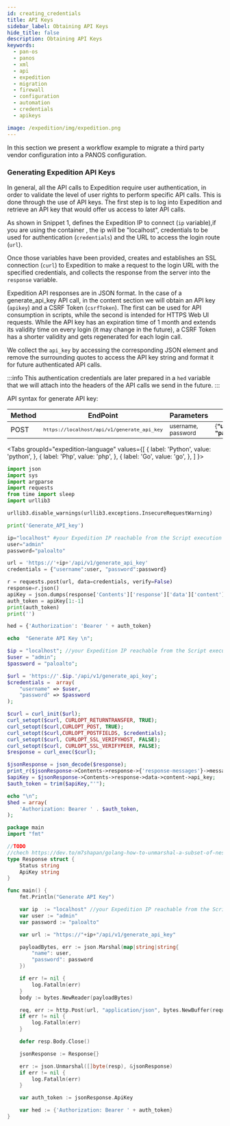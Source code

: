```yaml
---
id: creating_credentials
title: API Keys
sidebar_label: Obtaining API Keys
hide_title: false
description: Obtaining API Keys
keywords:
  - pan-os
  - panos
  - xml
  - api
  - expedition
  - migration
  - firewall
  - configuration
  - automation
  - credentials
  - apikeys

image: /expedition/img/expedition.png
---
```



In this section we present a workflow example to migrate a third party vendor configuration into a PANOS configuration.

### Generating Expedition API Keys

In general, all the API calls to Expedition require user authentication, in order to validate the level of user rights to perform specific API calls.
This is done through the use of API keys.
The first step is to log into Expedition and retrieve an API key that would offer us access to later API calls.

As shown in Snippet 1, defines the Expedition IP to connect (`ip` variable),if you are using the container , the ip will be "localhost", credentials to be used for authentication (`credentials`) and the URL to access the login route (`url`).

Once those variables have been provided, creates and establishes an SSL connection (`curl`) to Expedition to make a
request to the login URL with the specified credentials, and collects the response from the server into the `response` variable.

Expedition API responses are in JSON format. In the case of a generate_api_key API call, in the content section we will obtain an API key (`apikey`) and a CSRF Token (`csrfToken`).
The first can be used for API consumption in scripts, while the second is intended for HTTPS Web UI requests.
While the API key has an expiration time of 1 month and extends its validity time on every login (it may change in the future),
a CSRF Token has a shorter validity and gets regenerated for each login call.

We collect the `api_key` by accessing the corresponding JSON element and remove the surrounding quotes to access the API key string and format it for future authenticated API calls.

:::info
This authentication credentials are later prepared in a `hed` variable that we will attach into the headers of the API calls we send in the future.
:::

API syntax for generate API key:

| Method | EndPoint                                                   | Parameters                        | Example Value                                                      |
| ------ | ---------------------------------------------------------- | --------------------------------- | ------------------------------------------------------------------ |
| POST   | <small>`https://localhost/api/v1/generate_api_key`</small> | <small>username, password</small> | <small>\{**"username"**:"admin", **"password"**:"paloalto"}</small> |

<Tabs 
groupId="expedition-language"
values={[
{ label: 'Python', value: 'python', },
{ label: 'Php', value: 'php', },
{ label: 'Go', value: 'go', },
]
}>  
<TabItem value="python">

```python
import json
import sys
import argparse
import requests
from time import sleep
import urllib3

urllib3.disable_warnings(urllib3.exceptions.InsecureRequestWarning)

print('Generate_API_key')

ip="localhost" #your Expedition IP reachable from the Script execution machine
user="admin"
password="paloalto"

url = 'https://'+ip+'/api/v1/generate_api_key'
credentials = {"username":user, "password":password}

r = requests.post(url, data=credentials, verify=False)
response=r.json()
apiKey = json.dumps(response['Contents']['response']['data']['content']['api_key'])
auth_token = apiKey[1:-1]
print(auth_token)
print('')

hed = {'Authorization': 'Bearer ' + auth_token}
```

</TabItem>

<TabItem value="php">

```php
echo  "Generate API Key \n";

$ip = "localhost"; //your Expedition IP reachable from the Script execution machine
$user = "admin";
$password = "paloalto";

$url = 'https://'.$ip.'/api/v1/generate_api_key';
$credentials =  array(
    "username" => $user,
    "password" => $password
);

$curl = curl_init($url);
curl_setopt($curl, CURLOPT_RETURNTRANSFER, TRUE);
curl_setopt($curl,CURLOPT_POST, TRUE);
curl_setopt($curl,CURLOPT_POSTFIELDS, $credentials);
curl_setopt($curl, CURLOPT_SSL_VERIFYHOST, FALSE);
curl_setopt($curl, CURLOPT_SSL_VERIFYPEER, FALSE);
$response = curl_exec($curl);

$jsonResponse = json_decode($response);
print_r($jsonResponse->Contents->response->{'response-messages'}->messages[0]->message);
$apiKey = $jsonResponse->Contents->response->data->content->api_key;
$auth_token = trim($apiKey,"'");

echo "\n";
$hed = array(
    'Authorization: Bearer ' . $auth_token,
);
```

</TabItem>

<TabItem value="go">

```go
package main
import "fmt"

//TODO
//chech https://dev.to/m7shapan/golang-how-to-unmarshal-a-subset-of-nested-json-data-d84
type Response struct {
    Status string
    ApiKey string
}

func main() {
    fmt.Println("Generate API Key")

    var ip  := "localhost" //your Expedition IP reachable from the Script execution machine
    var user := "admin"
    var password := "paloalto"

    var url := "https://"+ip+"/api/v1/generate_api_key"

    payloadBytes, err := json.Marshal(map|string|string{
        "name": user,
        "password": password
    })

    if err != nil {
        log.Fatalln(err)
    }
    body := bytes.NewReader(payloadBytes)

    req, err := http.Post(url, "application/json", bytes.NewBuffer(requestBody))
    if err != nil {
        log.Fatalln(err)
    }

    defer resp.Body.Close()

    jsonResponse := Response{}

    err := json.Unmarshal([]byte(resp), &jsonResponse)
    if err != nil {
        log.Fatalln(err)
    }

    var auth_token := jsonResponse.ApiKey

    var hed := {'Authorization: Bearer ' + auth_token}
}
```

</TabItem>  
</Tabs>
